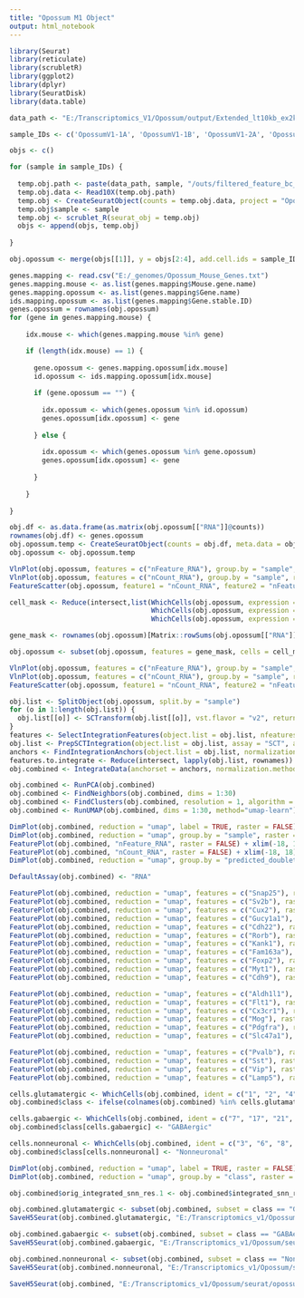 ```yaml
---
title: "Opossum M1 Object"
output: html_notebook
---
```


```r

library(Seurat)
library(reticulate)
library(scrubletR)
library(ggplot2)
library(dplyr)
library(SeuratDisk)
library(data.table)

data_path <- "E:/Transcriptomics_V1/Opossum/output/Extended_lt10kb_ex2kb/"

sample_IDs <- c('OpossumV1-1A', 'OpossumV1-1B', 'OpossumV1-2A', 'OpossumV1-2B')

objs <- c()

for (sample in sample_IDs) {
  
  temp.obj.path <- paste(data_path, sample, "/outs/filtered_feature_bc_matrix/", sep = "")
  temp.obj.data <- Read10X(temp.obj.path)
  temp.obj <- CreateSeuratObject(counts = temp.obj.data, project = "Opossum_V1")
  temp.obj$sample <- sample
  temp.obj <- scrublet_R(seurat_obj = temp.obj)
  objs <- append(objs, temp.obj)
  
}

```


```r

obj.opossum <- merge(objs[[1]], y = objs[2:4], add.cell.ids = sample_IDs, project = "Opossum_V1")

```


```r

genes.mapping <- read.csv("E:/_genomes/Opossum_Mouse_Genes.txt")
genes.mapping.mouse <- as.list(genes.mapping$Mouse.gene.name)
genes.mapping.opossum <- as.list(genes.mapping$Gene.name)
ids.mapping.opossum <- as.list(genes.mapping$Gene.stable.ID)
genes.opossum = rownames(obj.opossum)
for (gene in genes.mapping.mouse) {
  
    idx.mouse <- which(genes.mapping.mouse %in% gene)

    if (length(idx.mouse) == 1) {
      
      gene.opossum <- genes.mapping.opossum[idx.mouse]
      id.opossum <- ids.mapping.opossum[idx.mouse]
      
      if (gene.opossum == "") {
        
        idx.opossum <- which(genes.opossum %in% id.opossum)
        genes.opossum[idx.opossum] <- gene
        
      } else {
        
        idx.opossum <- which(genes.opossum %in% gene.opossum)
        genes.opossum[idx.opossum] <- gene
        
      }
      
    }
  
}

```


```r

obj.df <- as.data.frame(as.matrix(obj.opossum[["RNA"]]@counts))
rownames(obj.df) <- genes.opossum
obj.opossum.temp <- CreateSeuratObject(counts = obj.df, meta.data = obj.opossum[[]])
obj.opossum <- obj.opossum.temp

```


```r

VlnPlot(obj.opossum, features = c("nFeature_RNA"), group.by = "sample", raster = FALSE)
VlnPlot(obj.opossum, features = c("nCount_RNA"), group.by = "sample", raster = FALSE)
FeatureScatter(obj.opossum, feature1 = "nCount_RNA", feature2 = "nFeature_RNA", raster = FALSE)

```


```r

cell_mask <- Reduce(intersect,list(WhichCells(obj.opossum, expression = nFeature_RNA > 700),
                                   WhichCells(obj.opossum, expression = nFeature_RNA < 6500),
                                   WhichCells(obj.opossum, expression = nCount_RNA < 40000)))

gene_mask <- rownames(obj.opossum)[Matrix::rowSums(obj.opossum[["RNA"]]@counts > 0) > 8]

obj.opossum <- subset(obj.opossum, features = gene_mask, cells = cell_mask)

```


```r

VlnPlot(obj.opossum, features = c("nFeature_RNA"), group.by = "sample", raster = FALSE)
VlnPlot(obj.opossum, features = c("nCount_RNA"), group.by = "sample", raster = FALSE)
FeatureScatter(obj.opossum, feature1 = "nCount_RNA", feature2 = "nFeature_RNA", raster = FALSE)

```


```r

obj.list <- SplitObject(obj.opossum, split.by = "sample")
for (o in 1:length(obj.list)) {
  obj.list[[o]] <- SCTransform(obj.list[[o]], vst.flavor = "v2", return.only.var.genes = FALSE, verbose = FALSE)
}
features <- SelectIntegrationFeatures(object.list = obj.list, nfeatures = 5000)
obj.list <- PrepSCTIntegration(object.list = obj.list, assay = "SCT", anchor.features = features)
anchors <- FindIntegrationAnchors(object.list = obj.list, normalization.method = "SCT", anchor.features = features)
features.to.integrate <- Reduce(intersect, lapply(obj.list, rownames))
obj.combined <- IntegrateData(anchorset = anchors, normalization.method = "SCT", features.to.integrate = features.to.integrate)

```


```r

obj.combined <- RunPCA(obj.combined)
obj.combined <- FindNeighbors(obj.combined, dims = 1:30)
obj.combined <- FindClusters(obj.combined, resolution = 1, algorithm = 4, method = "igraph")
obj.combined <- RunUMAP(obj.combined, dims = 1:30, method="umap-learn")

```


```r

DimPlot(obj.combined, reduction = "umap", label = TRUE, raster = FALSE) + NoLegend() + xlim(-18, 18) + ylim(-18, 18) + coord_equal()
DimPlot(obj.combined, reduction = "umap", group.by = "sample", raster = FALSE, shuffle = TRUE) + xlim(-18, 18) + ylim(-18, 18) + coord_equal()
FeaturePlot(obj.combined, "nFeature_RNA", raster = FALSE) + xlim(-18, 18) + ylim(-18, 18) + coord_equal()
FeaturePlot(obj.combined, "nCount_RNA", raster = FALSE) + xlim(-18, 18) + ylim(-18, 18) + coord_equal()
DimPlot(obj.combined, reduction = "umap", group.by = "predicted_doublets", raster = FALSE) + xlim(-18, 18) + ylim(-18, 18) + coord_equal()

```


```r

DefaultAssay(obj.combined) <- "RNA"

FeaturePlot(obj.combined, reduction = "umap", features = c("Snap25"), raster = FALSE, max.cutoff = 2) + NoLegend() + xlim(-18, 18) + ylim(-18, 18) + coord_equal()
FeaturePlot(obj.combined, reduction = "umap", features = c("Sv2b"), raster = FALSE, max.cutoff = 2) + NoLegend() + xlim(-18, 18) + ylim(-18, 18) + coord_equal()
FeaturePlot(obj.combined, reduction = "umap", features = c("Cux2"), raster = FALSE, max.cutoff = 2) + NoLegend() + xlim(-18, 18) + ylim(-18, 18) + coord_equal()
FeaturePlot(obj.combined, reduction = "umap", features = c("Gucy1a1"), raster = FALSE, max.cutoff = 2) + NoLegend() + xlim(-18, 18) + ylim(-18, 18) + coord_equal()
FeaturePlot(obj.combined, reduction = "umap", features = c("Cdh22"), raster = FALSE, max.cutoff = 2) + NoLegend() + xlim(-18, 18) + ylim(-18, 18) + coord_equal()
FeaturePlot(obj.combined, reduction = "umap", features = c("Rorb"), raster = FALSE, max.cutoff = 2) + NoLegend() + xlim(-18, 18) + ylim(-18, 18) + coord_equal()
FeaturePlot(obj.combined, reduction = "umap", features = c("Kank1"), raster = FALSE, max.cutoff = 2) + NoLegend() + xlim(-18, 18) + ylim(-18, 18) + coord_equal()
FeaturePlot(obj.combined, reduction = "umap", features = c("Fam163a"), raster = FALSE, max.cutoff = 2) + NoLegend() + xlim(-18, 18) + ylim(-18, 18) + coord_equal()
FeaturePlot(obj.combined, reduction = "umap", features = c("Foxp2"), raster = FALSE, max.cutoff = 2) + NoLegend() + xlim(-18, 18) + ylim(-18, 18) + coord_equal()
FeaturePlot(obj.combined, reduction = "umap", features = c("Myt1"), raster = FALSE, max.cutoff = 2) + NoLegend() + xlim(-18, 18) + ylim(-18, 18) + coord_equal()
FeaturePlot(obj.combined, reduction = "umap", features = c("Cdh9"), raster = FALSE, max.cutoff = 2) + NoLegend() + xlim(-18, 18) + ylim(-18, 18) + coord_equal()

```


```r

FeaturePlot(obj.combined, reduction = "umap", features = c("Aldh1l1"), raster = FALSE, max.cutoff = 2) + NoLegend() + xlim(-18, 18) + ylim(-18, 18) + coord_equal()
FeaturePlot(obj.combined, reduction = "umap", features = c("Flt1"), raster = FALSE, max.cutoff = 2) + NoLegend() + xlim(-18, 18) + ylim(-18, 18) + coord_equal()
FeaturePlot(obj.combined, reduction = "umap", features = c("Cx3cr1"), raster = FALSE, max.cutoff = 2) + NoLegend() + xlim(-18, 18) + ylim(-18, 18) + coord_equal()
FeaturePlot(obj.combined, reduction = "umap", features = c("Mog"), raster = FALSE, max.cutoff = 2) + NoLegend() + xlim(-18, 18) + ylim(-18, 18) + coord_equal()
FeaturePlot(obj.combined, reduction = "umap", features = c("Pdgfra"), raster = FALSE, max.cutoff = 2) + NoLegend() + xlim(-18, 18) + ylim(-18, 18) + coord_equal()
FeaturePlot(obj.combined, reduction = "umap", features = c("Slc47a1"), raster = FALSE, max.cutoff = 2) + NoLegend() + xlim(-18, 18) + ylim(-18, 18) + coord_equal()

```


```r

FeaturePlot(obj.combined, reduction = "umap", features = c("Pvalb"), raster = FALSE, max.cutoff = 2) + NoLegend() + xlim(-18, 18) + ylim(-18, 18) + coord_equal()
FeaturePlot(obj.combined, reduction = "umap", features = c("Sst"), raster = FALSE, max.cutoff = 2) + NoLegend() + xlim(-18, 18) + ylim(-18, 18) + coord_equal()
FeaturePlot(obj.combined, reduction = "umap", features = c("Vip"), raster = FALSE, max.cutoff = 2) + NoLegend() + xlim(-18, 18) + ylim(-18, 18) + coord_equal()
FeaturePlot(obj.combined, reduction = "umap", features = c("Lamp5"), raster = FALSE, max.cutoff = 2) + NoLegend() + xlim(-18, 18) + ylim(-18, 18) + coord_equal()

```


```r

cells.glutamatergic <- WhichCells(obj.combined, ident = c("1", "2", "4", "5", "10", "12", "13", "15", "16", "18", "20", "22", "26", "28", "30", "31"))
obj.combined$class <- ifelse(colnames(obj.combined) %in% cells.glutamatergic, "Glutamatergic", "Ambiguous")

cells.gabaergic <- WhichCells(obj.combined, ident = c("7", "17", "21", "29", "35"))
obj.combined$class[cells.gabaergic] <- "GABAergic"

cells.nonneuronal <- WhichCells(obj.combined, ident = c("3", "6", "8", "9", "14", "19"))
obj.combined$class[cells.nonneuronal] <- "Nonneuronal"

```


```r

DimPlot(obj.combined, reduction = "umap", label = TRUE, raster = FALSE) + NoLegend() + xlim(-18, 18) + ylim(-18, 18) + coord_equal()
DimPlot(obj.combined, reduction = "umap", group.by = "class", raster = FALSE, shuffle = TRUE) + xlim(-18, 18) + ylim(-18, 18) + coord_equal()

```


```r

obj.combined$orig_integrated_snn_res.1 <- obj.combined$integrated_snn_res.1

obj.combined.glutamatergic <- subset(obj.combined, subset = class == "Glutamatergic")
SaveH5Seurat(obj.combined.glutamatergic, "E:/Transcriptomics_v1/Opossum/seurat/opossum_v1_ext_glutamatergic.h5seurat", overwrite = TRUE, verbose = TRUE)

obj.combined.gabaergic <- subset(obj.combined, subset = class == "GABAergic")
SaveH5Seurat(obj.combined.gabaergic, "E:/Transcriptomics_v1/Opossum/seurat/opossum_v1_ext_gabaergic.h5seurat", overwrite = TRUE, verbose = TRUE)

obj.combined.nonneuronal <- subset(obj.combined, subset = class == "Nonneuronal")
SaveH5Seurat(obj.combined.nonneuronal, "E:/Transcriptomics_v1/Opossum/seurat/opossum_v1_ext_nonneuronal.h5seurat", overwrite = TRUE, verbose = TRUE)

```


```r

SaveH5Seurat(obj.combined, "E:/Transcriptomics_v1/Opossum/seurat/opossum_v1_ext_all_integrated.h5seurat", overwrite = TRUE, verbose = TRUE)

```


